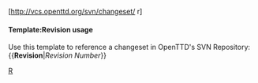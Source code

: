 <includeonly>[http://vcs.openttd.org/svn/changeset/{{{1}}} r{{{1}}}]</includeonly><noinclude>
{{en/Development/Design Drafts/Revision|1}}
====Template:Revision usage====
Use this template to reference a changeset in OpenTTD's SVN Repository:
<nowiki>{{</nowiki>'''Revision'''|''Revision Number''<nowiki>}}</nowiki>
[[Category:en/Manual/Base Set/Link Templates|R]]</noinclude>
